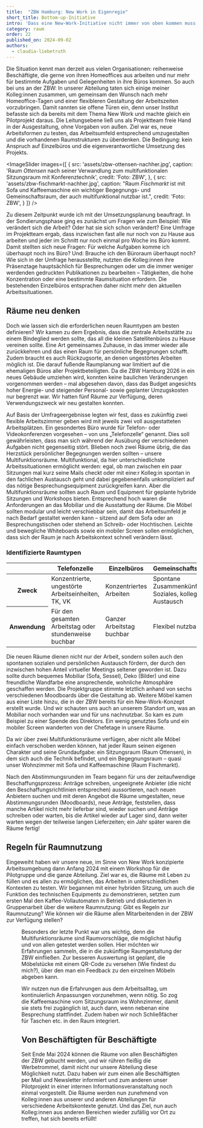 ```yaml
---
title:  "ZBW Hamburg: New Work in Eigenregie"
short_title: Bottom-up-Initiative
intro: 'Dass eine New-Work-Initiative nicht immer von oben kommen muss, zeigt ein Pilotprojekt an der ZBW – Leibniz-Informationszentrum Wirtschaft. Hier hat eine Gruppe von sieben Mitarbeitenden die Sache selbst in die Hand genommen und mit einem Bottom-up-Ansatz ihr Arbeitsumfeld zukunftsweisend umgestaltet. Ein Erfahrungsbericht.'
category: raum
order: 22
published_on: 2024-09-02
authors:
  - claudia-liebetruth
---
```


<Leadin>Die Situation</Leadin> kennt man derzeit aus vielen Organisationen: reihenweise Beschäftigte, die gerne von ihren Homeoffices aus arbeiten und nur mehr für bestimmte Aufgaben und Gelegenheiten in ihre Büros kommen. So auch bei uns an der ZBW: In unserer Abteilung taten sich einige meiner Kolleg:innen zusammen, um gemeinsam den Wunsch nach mehr Homeoffice-Tagen und einer flexibleren Gestaltung der Arbeitszeiten vorzubringen. Damit rannten sie offene Türen ein, denn unser Institut befasste sich da bereits mit dem Thema New Work und machte gleich ein Pilotprojekt daraus. Die Leitungsebene ließ uns als Projektteam freie Hand in der Ausgestaltung, ohne Vorgaben von außen. Ziel war es, neue Arbeitsformen zu testen, das Arbeitsumfeld entsprechend umzugestalten und die vorhandenen Raumstrukturen zu überdenken. Die Bedingung: kein Anspruch auf Einzelbüros und die eigenverantwortliche Umsetzung des Projekts.

<ImageSlider
  images={[
    {
      src: 'assets/zbw-ottensen-nachher.jpg',
      caption: 'Raum *Ottensen* nach seiner Verwandlung zum multifunktionalen Sitzungsraum mit Konferenztechnik',
      credit: 'Foto: ZBW',
    },
    {
      src: 'assets/zbw-fischmarkt-nachher.jpg',
      caption: "Raum *Fischmarkt* ist mit Sofa und Kaffeemaschine ein wichtiger Begegnungs- und Gemeinschaftsraum, der auch multifunktional nutzbar ist.",
      credit: 'Foto: ZBW',
    }
  ]}
/>

Zu diesem Zeitpunkt wurde ich mit der Umsetzungsplanung beauftragt. In der Sondierungsphase ging es zunächst um Fragen wie zum Beispiel: Wie verändert sich die Arbeit? Oder hat sie sich schon verändert? Eine Umfrage im Projektteam ergab, dass inzwischen fast alle nur noch von zu Hause aus arbeiten und jeder im Schnitt nur noch einmal pro Woche ins Büro kommt. Damit stellten sich neue Fragen: Für welche Aufgaben komme ich überhaupt noch ins Büro? Und: Brauche ich den Büroraum überhaupt noch? Wie sich in der Umfrage herausstellte, nutzten die Kolleg:innen ihre Präsenztage hauptsächlich für Besprechungen oder um die immer weniger werdenden gedruckten Publikationen zu bearbeiten – Tätigkeiten, die hohe Konzentration oder eine bestimmte Raumsituation erfordern. Die bestehenden Einzelbüros entsprachen daher nicht mehr den aktuellen Arbeitssituationen.

## Räume neu denken

Doch wie lassen sich die erforderlichen neuen Raumtypen am besten definieren? Wir kamen zu dem Ergebnis, dass die zentrale Arbeitsstätte zu einem Bindeglied werden sollte, das all die kleinen Satellitenbüros zu Hause vereinen sollte. Eine Art gemeinsames Zuhause, in das immer wieder alle zurückkehren und das einen Raum für persönliche Begegnungen schafft. Zudem braucht es auch Rückzugsorte, an denen ungestörtes Arbeiten möglich ist. Die darauf fußende Raumplanung war limitiert auf die ehemaligen Büros aller Projektbeteiligten. Da die ZBW Hamburg 2026 in ein neues Gebäude umziehen wird, konnten keine baulichen Veränderungen vorgenommen werden – mal abgesehen davon, dass das Budget angesichts hoher Energie- und steigender Personal- sowie geplanter Umzugskosten nur begrenzt war. Wir hatten fünf Räume zur Verfügung, deren Verwendungszweck wir neu gestalten konnten.

Auf Basis der Umfrageergebnisse legten wir fest, dass es zukünftig zwei flexible Arbeitszimmer geben wird mit jeweils zwei voll ausgestatteten Arbeitsplätzen. Ein gesondertes Büro wurde für Telefon- oder Videokonferenzen vorgesehen – von uns „Telefonzelle“ genannt. Dies soll gewährleisten, dass man sich während der Ausübung der verschiedenen Aufgaben nicht gegenseitig stört. Blieben noch zwei Räume übrig, die das Herzstück persönlicher Begegnungen werden sollten – unsere Multifunktionsräume. Multifunktional, da hier unterschiedlichste Arbeitssituationen ermöglicht werden: egal, ob man zwischen ein paar Sitzungen mal kurz seine Mails checkt oder mit eine:r Kolleg:in spontan in den fachlichen Austausch geht und dabei gegebenenfalls unkompliziert auf das nötige Besprechungsequipment zurückgreifen kann. Aber die Multifunktionsräume sollten auch Raum und Equipment für geplante hybride Sitzungen und Workshops bieten. Entsprechend hoch waren die Anforderungen an das Mobiliar und die Ausstattung der Räume. Die Möbel sollten modular und leicht verschiebbar sein, damit das Arbeitsumfeld je nach Bedarf gestaltet werden kann – sitzend auf dem Sofa oder an Besprechungstischen oder stehend an Schreib- oder Hochtischen. Leichte und bewegliche Whiteboards sowie ein mobiler Screen sollen ermöglichen, dass sich der Raum je nach Arbeitskontext schnell verändern lässt.

### Identifizierte Raumtypen

<table>
  <thead>
    <th></th>
    <th>Telefonzelle</th>
    <th>Einzelbüros</th>
    <th>Gemeinschaftsraum</th>
  </thead>
  <tbody>
    <tr>
      <th>Zweck</th>
      <td>Konzentrierte, ungestörte Arbeitseinheiten, TK, VK</td>
      <td>Konzentriertes Arbeiten</td>
      <td>Spontane Zusammenkünfte,​ Soziales, kollegialer Austausch</td>
    </tr>
    <tr>
      <th>Anwendung</th>
      <td>Für den gesamten Arbeitstag oder stundenweise buchbar</td>
      <td>Ganzer Arbeitstag buchbar​</td>
      <td>Flexibel nutzbar</td>
    </tr>
  </tbody>
</table>

Die neuen Räume dienen nicht nur der Arbeit, sondern sollen auch den spontanen sozialen und persönlichen Austausch fördern, der durch den inzwischen hohen Anteil virtueller Meetings seltener geworden ist. Dazu sollte durch bequemes Mobiliar (Sofa, Sessel), Deko (Bilder) und eine freundliche Wandfarbe eine ansprechende, wohnliche Atmosphäre geschaffen werden. Die Projektgruppe stimmte letztlich anhand von sechs verschiedenen Moodboards über die Gestaltung ab. Weitere Möbel kamen aus einer Liste hinzu, die in der ZBW bereits für ein New-Work-Konzept erstellt wurde. Und wir schauten uns auch an unserem Standort um, was an Mobiliar noch vorhanden war und für uns nachnutzbar. So kam es zum Beispiel zu einer Spende des Direktors. Ein wenig genutztes Sofa und ein mobiler Screen wanderten von der Chefetage in unsere Räume.

Da wir über zwei Multifunktionsräume verfügen, aber nicht alle Möbel einfach verschoben werden können, hat jeder Raum seinen eigenen Charakter und seine Grundaufgabe: ein Sitzungsraum (Raum Ottensen), in dem sich auch die Technik befindet, und ein Begegnungsraum – quasi unser Wohnzimmer mit Sofa und Kaffeemaschine (Raum Fischmarkt).

Nach den Abstimmungsrunden im Team begann für uns der zeitaufwendige Beschaffungsprozess: Anträge schreiben, ungeeignete Anbieter (die nicht den Beschaffungsrichtlinien entsprechen) aussortieren, nach neuen Anbietern suchen und mit deren Angebot die Räume umgestalten, neue Abstimmungsrunden (Moodboards), neue Anträge, feststellen, dass manche Artikel nicht mehr lieferbar sind, wieder suchen und Anträge schreiben oder warten, bis die Artikel wieder auf Lager sind, dann weiter warten wegen der teilweise langen Lieferzeiten; ein Jahr später waren die Räume fertig!

## Regeln für Raumnutzung

Eingeweiht haben wir unsere neue, im Sinne von New Work konzipierte Arbeitsumgebung dann Anfang 2024 mit einem Workshop für die Pilotgruppe und die ganze Abteilung. Ziel war es, die Räume mit Leben zu füllen und es allen zu ermöglichen, das Arbeiten in unterschiedlichen Kontexten zu testen. Wir begannen mit einer hybriden Sitzung, um auch die Funktion des technischen Equipments zu demonstrieren, setzten zum ersten Mal den Kaffee-Vollautomaten in Betrieb und diskutierten in Gruppenarbeit über die weitere Raumnutzung: Gibt es Regeln zur Raumnutzung? Wie können wir die Räume allen Mitarbeitenden in der ZBW zur Verfügung stellen?

<Figure src="zbw-plan.svg" alt="TODO" size="medium" caption="​​Raumplanung auf Basis der Raumtypen"/>

Besonders der letzte Punkt war uns wichtig, denn die Multifunktionsräume sind Raumvorschläge, die möglichst häufig und von allen getestet werden sollen. Hier möchten wir Erfahrungen sammeln, die in die zukünftige Raumgestaltung der ZBW einfließen. Zur besseren Auswertung ist geplant, die Möbelstücke mit einem QR-Code zu versehen (Wie findest du mich?), über den man ein Feedback zu den einzelnen Möbeln abgeben kann.

Wir nutzen nun die Erfahrungen aus dem Arbeitsalltag, um kontinuierlich Anpassungen vorzunehmen, wenn nötig. So zog die Kaffeemaschine vom Sitzungsraum ins Wohnzimmer, damit sie stets frei zugänglich ist, auch dann, wenn nebenan eine Besprechung stattfindet. Zudem haben wir noch Schließfächer für Taschen etc. in den Raum integriert.

## Von Beschäftigten für Beschäftigte

Seit Ende Mai 2024 können die Räume von allen Beschäftigten der ZBW gebucht werden, und wir rühren fleißig die Werbetrommel, damit nicht nur unsere Abteilung diese Möglichkeit nutzt. Dazu haben wir zum einen alle Beschäftigten per Mail und Newsletter informiert und zum anderen unser Pilotprojekt in einer internen Informationsveranstaltung noch einmal vorgestellt. Die Räume werden nun zunehmend von Kolleg:innen aus unserer und anderen Abteilungen für verschiedene Arbeitskontexte genutzt. Und das Ziel, nun auch Kolleg:innen aus anderen Bereichen wieder zufällig vor Ort zu treffen, hat sich bereits erfüllt!
